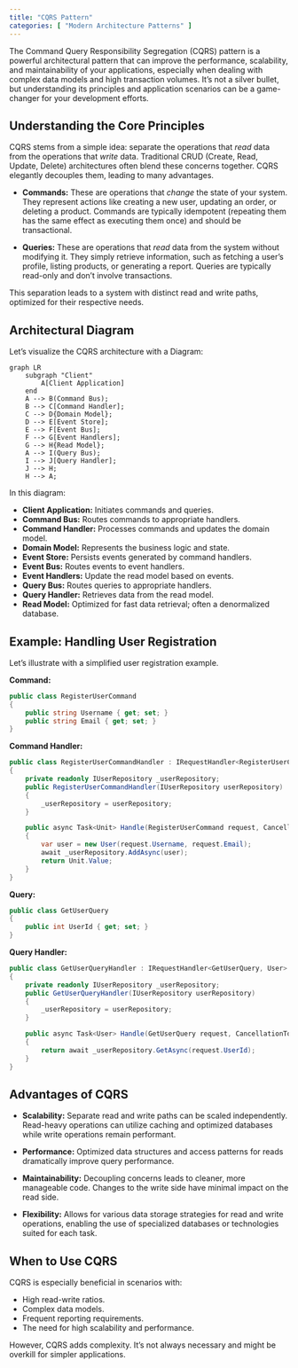 ```yaml
---
title: "CQRS Pattern"
categories: [ "Modern Architecture Patterns" ]
---
```



The Command Query Responsibility Segregation (CQRS) pattern is a powerful architectural pattern that can improve the performance, scalability, and maintainability of your applications, especially when dealing with complex data models and high transaction volumes.  It's not a silver bullet, but understanding its principles and application scenarios can be a game-changer for your development efforts.

## Understanding the Core Principles

CQRS stems from a simple idea: separate the operations that *read* data from the operations that *write* data. Traditional CRUD (Create, Read, Update, Delete) architectures often blend these concerns together. CQRS elegantly decouples them, leading to many advantages.

* **Commands:** These are operations that *change* the state of your system.  They represent actions like creating a new user, updating an order, or deleting a product.  Commands are typically idempotent (repeating them has the same effect as executing them once) and should be transactional.

* **Queries:** These are operations that *read* data from the system without modifying it.  They simply retrieve information, such as fetching a user's profile, listing products, or generating a report. Queries are typically read-only and don't involve transactions.

This separation leads to a system with distinct read and write paths, optimized for their respective needs.


## Architectural Diagram

Let's visualize the CQRS architecture with a Diagram:

```mermaid
graph LR
    subgraph "Client"
        A[Client Application]
    end
    A --> B(Command Bus);
    B --> C[Command Handler];
    C --> D{Domain Model};
    D --> E[Event Store];
    E --> F[Event Bus];
    F --> G[Event Handlers];
    G --> H{Read Model};
    A --> I(Query Bus);
    I --> J[Query Handler];
    J --> H;
    H --> A;
```

In this diagram:

* **Client Application:** Initiates commands and queries.
* **Command Bus:**  Routes commands to appropriate handlers.
* **Command Handler:** Processes commands and updates the domain model.
* **Domain Model:** Represents the business logic and state.
* **Event Store:**  Persists events generated by command handlers.
* **Event Bus:** Routes events to event handlers.
* **Event Handlers:** Update the read model based on events.
* **Query Bus:** Routes queries to appropriate handlers.
* **Query Handler:** Retrieves data from the read model.
* **Read Model:** Optimized for fast data retrieval; often a denormalized database.


## Example: Handling User Registration

Let's illustrate with a simplified user registration example.

**Command:**

```csharp
public class RegisterUserCommand
{
    public string Username { get; set; }
    public string Email { get; set; }
}
```

**Command Handler:**

```csharp
public class RegisterUserCommandHandler : IRequestHandler<RegisterUserCommand>
{
    private readonly IUserRepository _userRepository;
    public RegisterUserCommandHandler(IUserRepository userRepository)
    {
        _userRepository = userRepository;
    }

    public async Task<Unit> Handle(RegisterUserCommand request, CancellationToken cancellationToken)
    {
        var user = new User(request.Username, request.Email);
        await _userRepository.AddAsync(user);
        return Unit.Value;
    }
}
```

**Query:**

```csharp
public class GetUserQuery
{
    public int UserId { get; set; }
}
```

**Query Handler:**

```csharp
public class GetUserQueryHandler : IRequestHandler<GetUserQuery, User>
{
    private readonly IUserRepository _userRepository;
    public GetUserQueryHandler(IUserRepository userRepository)
    {
        _userRepository = userRepository;
    }

    public async Task<User> Handle(GetUserQuery request, CancellationToken cancellationToken)
    {
        return await _userRepository.GetAsync(request.UserId);
    }
}
```


## Advantages of CQRS

* **Scalability:**  Separate read and write paths can be scaled independently.  Read-heavy operations can utilize caching and optimized databases while write operations remain performant.

* **Performance:** Optimized data structures and access patterns for reads dramatically improve query performance.

* **Maintainability:**  Decoupling concerns leads to cleaner, more manageable code. Changes to the write side have minimal impact on the read side.

* **Flexibility:**  Allows for various data storage strategies for read and write operations, enabling the use of specialized databases or technologies suited for each task.


## When to Use CQRS

CQRS is especially beneficial in scenarios with:

* High read-write ratios.
* Complex data models.
* Frequent reporting requirements.
* The need for high scalability and performance.

However, CQRS adds complexity. It's not always necessary and might be overkill for simpler applications.





